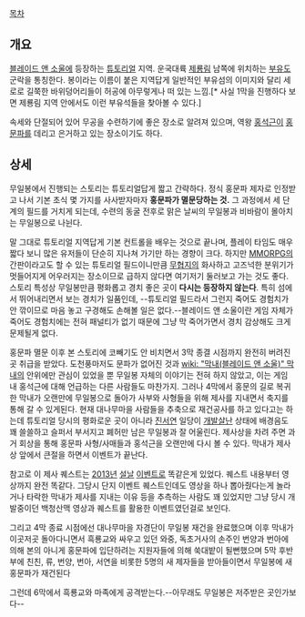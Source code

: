 [[목차]]


== 개요 ==
[[블레이드 앤 소울]]에 등장하는 [[튜토리얼]] 지역. 운국대륙 [[제룡림]] 남쪽에 위치하는 [[부유도]] 군락을 통칭한다. 봉이라는 이름이 붙은 지역답게 일반적인 부유섬의 이미지와 달리 세로로 길쭉한 바위덩어리들이 허공에 아무렇게나 떠 있는 느낌.[* 사실 1막을 진행하다 보면 제룡림 지역 안에서도 이런 부유석들을 찾아볼 수 있다.] 

속세와 단절되어 있어 무공을 수련하기에 좋은 장소로 알려져 있으며, 역왕 [[홍석근]]이 [[홍문파]]를 데리고 은거하고 있는 장소이기도 하다.

== 상세 ==
무일봉에서 진행되는 스토리는 튜토리얼답게 짧고 간략하다. 정식 홍문파 제자로 인정받고 나서 기본 초식 몇 가지를 사사받자마자 '''홍문파가 멸문당하는 것.''' 그 과정에서 세 단계의 필드를 거치게 되는데, 수련의 동굴 전후로 맑은 날씨의 무일봉과 비바람이 몰아치는 무일봉으로 나뉜다.

말 그대로 튜토리얼 지역답게 기본 컨트롤을 배우는 것으로 끝나며, 플레이 타임도 매우 짧다 보니 많은 유저들이 단순히 지나쳐 가기만 하는 경향이 크다. 하지만 [[MMORPG]]의 간판이라고도 할 수 있는 튜토리얼 필드이니만큼 [[무협지]]의 화사하고 고즈넉한 분위기가 멋들어지게 어우러지는 장소이므로 급하지 않다면 여기저기 둘러보고 가는 것도 좋다. 스토리 특성상 무일봉만큼 평화롭고 경치 좋은 곳이 '''다시는 등장하지 않는다'''. 특히 섬에서 뛰어내리면서 보는 경치가 일품인데, --튜토리얼 필드라서 그런지 죽어도 경험치가 안 깎이므로 마음 놓고 구경해도 손해볼 일은 없다.--블레이드 앤 소울이란 게임 자체가 죽어도 경험치에는 전혀 패널티가 없기 때문에 그냥 막 죽어가면서 경치 감상해도 크게 문제될게 없다.

홍문파 멸문 이후 본 스토리에 코빼기도 안 비치면서 3막 종결 시점까지 완전히 버려진 곳 취급을 받았다. 도천풍마저도 문파가 없어진 것과 [[wiki: "막내(블레이드 앤 소울)" 막내]]의 안위에만 관심이 있었을 뿐 무일봉 자체의 이야기는 전혀 하지 않았고, 이는 게임 내 홍석근에 대해 언급하는 다른 사람들도 마찬가지. 그러나 4막에서 홍문의 길로 복귀한 막내가 오랜만에 무일봉으로 돌아가 사부와 사형들을 위해 제사를 지내면서 축지를 통해 갈 수 있게된다. 현재 대나무마을 사람들을 추축으로 재건공사를 하고 있다고는 하는데 튜토리얼 당시의 평화로운 곳이 아니라 [[진서연]] 일당이 [[개발살]]난 상태에 배경음도 꽤 쓸쓸하고 슬퍼서 부서지고 폐허만 남은 무일봉과 잘 어울린다. 제사상을 차려 주면 과거 회상을 통해 홍문파 사형/사매들과 홍석근을 오랜만에 다시 볼 수 있다. 막내가 제사상 앞에서 큰절을 하면서 이벤트가 끝난다.

참고로 이 제사 퀘스트는 [[2013년]] [[설날]] [[이벤트]]로 똑같은게 있었다. 퀘스트 내용부터 영상까지 완전 똑같다. 그당시 단지 이벤트 퀘스트인데도 영상을 하나 뽑아줬다는게 놀라거나 타락한 막내가 제사를 지내는 이유 등을 추측하는 사람도 꽤 있었지만 그냥 당시 개발중이던 백청산맥 영상과 퀘스트를 활용한 이벤트였던걸로 보인다.

그리고 4막 종료 시점에선 대나무마을 자경단이 무일봉 재건을 완료했으며 이후 막내가 이곳저곳 돌아다니면서 흑룡교와 싸우고 있던 와중, 독초거사의 손주인 번양과 번아에 의해 본의 아니게 홍문파에 입단하려는 지원자들에 의해 쑥대밭이 될뻔했으며 5막 후반부에 친친, 류, 번양, 번아, 서연을 비롯한 5명의 새 제자들을 받아들이면서 무일봉에 새 홍문파가 재건된다

그런데 6막에서 흑룡교와 마족에게 공격받는다.--아무래도 무일봉은 저주받은 곳인가보다--
